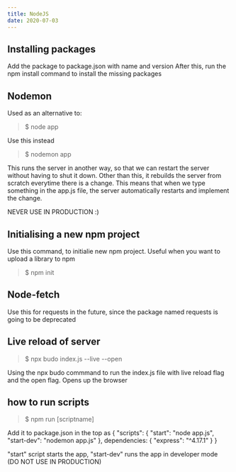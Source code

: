 ```yaml
---
title: NodeJS
date: 2020-07-03
---
```


## Installing packages

Add the package to package.json with name and version
After this, run the npm install command to install the missing packages

## Nodemon

Used as an alternative to:
> $ node app

Use this instead
> $ nodemon app

This runs the server in another way, so that we can restart the server without having to shut it down.
Other than this, it rebuilds the server from scratch everytime there is a change.
This means that when we type something in the app.js file, the server automatically restarts and implement the change.

NEVER USE IN PRODUCTION :)

## Initialising a new npm project

Use this command, to initialie new npm project. Useful when you want to upload a library to npm
> $ npm init

## Node-fetch

Use this for requests in the future, since the package named requests is going to be deprecated

## Live reload of server

> $ npx budo index.js --live --open

Using the npx budo commmand to run the index.js file with live reload flag and the open flag.
Opens up the browser 

## how to run scripts

> $ npm run [scriptname]

Add it to package.json in the top as 
 {
    "scripts": {
        "start": "node app.js",
        "start-dev": "nodemon app.js"
    },
    dependencies: {
        "express": "^4.17.1"
    }
}

"start" script starts the app,
"start-dev" runs the app in developer mode (DO NOT USE IN PRODUCTION)